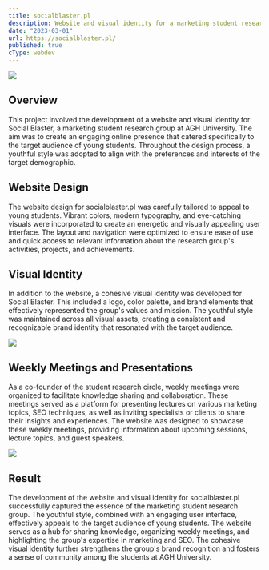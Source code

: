 ```yaml
---
title: socialblaster.pl
description: Website and visual identity for a marketing student research group at AGH. During the design process I took into consideration the specific target of young students, so I adopted a youthful style.
date: "2023-03-01"
url: https://socialblaster.pl/
published: true
cType: webdev
---
```


[![](/socialblaster.png)](https://socialblaster.pl)

## Overview

This project involved the development of a website and visual identity for Social Blaster, a marketing student research group at AGH University. The aim was to create an engaging online presence that catered specifically to the target audience of young students. Throughout the design process, a youthful style was adopted to align with the preferences and interests of the target demographic.

## Website Design

The website design for socialblaster.pl was carefully tailored to appeal to young students. Vibrant colors, modern typography, and eye-catching visuals were incorporated to create an energetic and visually appealing user interface. The layout and navigation were optimized to ensure ease of use and quick access to relevant information about the research group's activities, projects, and achievements.

## Visual Identity

In addition to the website, a cohesive visual identity was developed for Social Blaster. This included a logo, color palette, and brand elements that effectively represented the group's values and mission. The youthful style was maintained across all visual assets, creating a consistent and recognizable brand identity that resonated with the target audience.

[![](/socialblaster-poster.png)](https://socialblaster.pl)

## Weekly Meetings and Presentations

As a co-founder of the student research circle, weekly meetings were organized to facilitate knowledge sharing and collaboration. These meetings served as a platform for presenting lectures on various marketing topics, SEO techniques, as well as inviting specialists or clients to share their insights and experiences. The website was designed to showcase these weekly meetings, providing information about upcoming sessions, lecture topics, and guest speakers.

[![](/socialblaster-roadmap.png)](https://socialblaster.pl)

## Result

The development of the website and visual identity for socialblaster.pl successfully captured the essence of the marketing student research group. The youthful style, combined with an engaging user interface, effectively appeals to the target audience of young students. The website serves as a hub for sharing knowledge, organizing weekly meetings, and highlighting the group's expertise in marketing and SEO. The cohesive visual identity further strengthens the group's brand recognition and fosters a sense of community among the students at AGH University.
